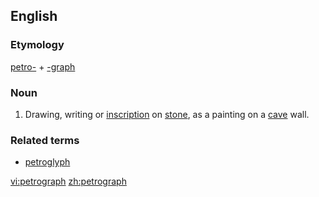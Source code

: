 ==English==

===Etymology===
[[petro-]] + [[-graph]]

===Noun===
{{en-noun}}

#Drawing, writing or [[inscription]] on [[stone]], as a painting on a [[cave]] wall.

===Related terms===
*[[petroglyph]]

[[vi:petrograph]]
[[zh:petrograph]]